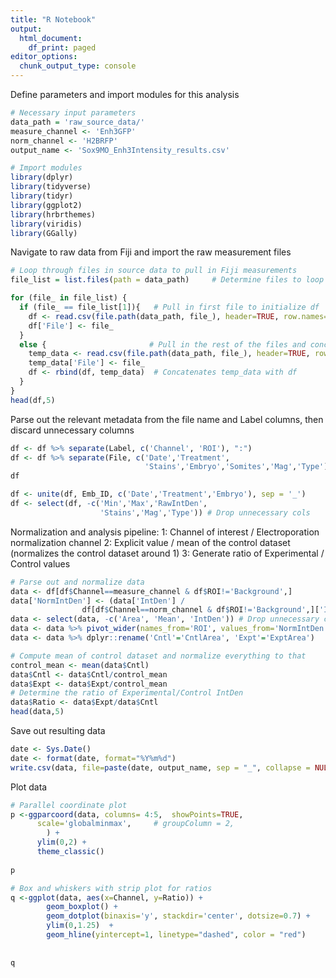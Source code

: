 ```yaml
---
title: "R Notebook"
output:
  html_document:
    df_print: paged
editor_options:
  chunk_output_type: console
---
```

Define parameters and import modules for this analysis

```r
# Necessary input parameters
data_path = 'raw_source_data/'
measure_channel <- 'Enh3GFP'
norm_channel <- 'H2BRFP'
output_name <- 'Sox9MO_Enh3Intensity_results.csv'

# Import modules
library(dplyr)
library(tidyverse)
library(tidyr)
library(ggplot2)
library(hrbrthemes)
library(viridis)
library(GGally)
```

Navigate to raw data from Fiji and import the raw measurement files

```r
# Loop through files in source data to pull in Fiji measurements
file_list = list.files(path = data_path)     # Determine files to loop through

for (file_ in file_list) {
  if (file_ == file_list[1]){   # Pull in first file to initialize df
    df <- read.csv(file.path(data_path, file_), header=TRUE, row.names=1)
    df['File'] <- file_
  }
  else {                       # Pull in the rest of the files and concatenate
    temp_data <- read.csv(file.path(data_path, file_), header=TRUE, row.names=1)
    temp_data['File'] <- file_
    df <- rbind(df, temp_data)  # Concatenates temp_data with df
  }
}
head(df,5)
```

Parse out the relevant metadata from the file name and Label columns, then 
  discard unnecessary columns

```r
df <- df %>% separate(Label, c('Channel', 'ROI'), ":")
df <- df %>% separate(File, c('Date','Treatment',
                              'Stains','Embryo','Somites','Mag','Type'), "_")
df

df <- unite(df, Emb_ID, c('Date','Treatment','Embryo'), sep = '_')
df <- select(df, -c('Min','Max','RawIntDen',
                    'Stains','Mag','Type')) # Drop unnecessary cols

```

Normalization and analysis pipeline:
  1: Channel of interest / Electroporation normalization channel 
  2: Explicit value / mean of the control dataset (normalizes the control 
    dataset around 1)
  3: Generate ratio of Experimental / Control values
  
```r
# Parse out and normalize data
data <- df[df$Channel==measure_channel & df$ROI!='Background',]
data['NormIntDen'] <- (data['IntDen'] / 
                df[df$Channel==norm_channel & df$ROI!='Background',]['IntDen'])
data <- select(data, -c('Area', 'Mean', 'IntDen')) # Drop unnecessary cols
data <- data %>% pivot_wider(names_from='ROI', values_from='NormIntDen')
data <- data %>% dplyr::rename('Cntl'='CntlArea', 'Expt'='ExptArea')

# Compute mean of control dataset and normalize everything to that
control_mean <- mean(data$Cntl)
data$Cntl <- data$Cntl/control_mean
data$Expt <- data$Expt/control_mean
# Determine the ratio of Experimental/Control IntDen
data$Ratio <- data$Expt/data$Cntl
head(data,5)
```

Save out resulting data

```r
date <- Sys.Date()
date <- format(date, format="%Y%m%d")
write.csv(data, file=paste(date, output_name, sep = "_", collapse = NULL))
```

Plot data

```r
# Parallel coordinate plot
p <-ggparcoord(data, columns= 4:5,  showPoints=TRUE, 
      scale='globalminmax',     # groupColumn = 2,
        ) + 
      ylim(0,2) +
      theme_classic() 
  
p
```

```r
# Box and whiskers with strip plot for ratios
q <-ggplot(data, aes(x=Channel, y=Ratio)) +
        geom_boxplot() +
        geom_dotplot(binaxis='y', stackdir='center', dotsize=0.7) +
        ylim(0,1.25)  +
        geom_hline(yintercept=1, linetype="dashed", color = "red")
    
  
q
```

